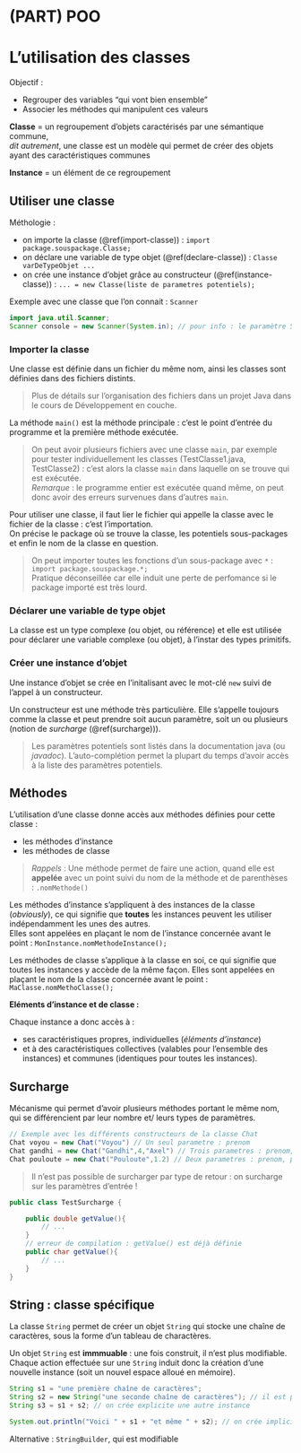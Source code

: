 # (PART) POO {-} 

# L'utilisation des classes

Objectif : 

  - Regrouper des variables "qui vont bien ensemble"
  - Associer les méthodes qui manipulent ces valeurs
    
**Classe** = un regroupement d'objets caractérisés par une sémantique commune,  
*dit autrement*, une classe est un modèle qui permet de créer des objets ayant des caractéristiques communes

**Instance** = un élément de ce regroupement

## Utiliser une classe

Méthologie :

  - on importe la classe (\@ref(import-classe)) : `import package.souspackage.Classe;`
  - on déclare une variable de type objet (\@ref(declare-classe)) : `Classe varDeTypeObjet ...`
  - on crée une instance d'objet grâce au constructeur (\@ref(instance-classe)) : `... = new Classe(liste de parametres potentiels);`

Exemple avec une classe que l'on connait : `Scanner`

```java
import java.util.Scanner;
Scanner console = new Scanner(System.in); // pour info : le paramètre System.in permet de récupérer la saisie utilisateur
```

### Importer la classe {#import-classe}

Une classe est définie dans un fichier du même nom, ainsi les classes sont définies dans des fichiers distints.

> Plus de détails sur l'organisation des fichiers dans un projet Java dans le cours de Développement en couche.

La méthode `main()` est la méthode principale : c'est le point d'entrée du programme et la première méthode exécutée. 

> On peut avoir plusieurs fichiers avec une classe `main`, par exemple pour tester individuellement les classes (TestClasse1.java, TestClasse2) : c'est alors la classe `main` dans laquelle on se trouve qui est exécutée.  
*Remarque* : le programme entier est exécutée quand même, on peut donc avoir des erreurs survenues dans d'autres `main`.

Pour utiliser une classe, il faut lier le fichier qui appelle la classe avec le fichier de la classe : c'est l'importation.  
On précise le package où se trouve la classe, les potentiels sous-packages et enfin le nom de la classe en question.

> On peut importer toutes les fonctions d'un sous-package avec `*` : `import package.souspackage.*;`  
Pratique déconseillée car elle induit une perte de perfomance si le package importé est très lourd.

### Déclarer une variable de type objet {#declare-classe}

La classe est un type complexe (ou objet, ou référence) et elle est utilisée pour déclarer une variable complexe (ou objet), à l'instar des types primitifs.

### Créer une instance d'objet {#instance-classe}

Une instance d'objet se crée en l'initalisant avec le mot-clé `new` suivi de l'appel à un constructeur. 

Un constructeur est une méthode très particulière. Elle s'appelle toujours comme la classe et peut prendre soit aucun paramètre, soit un ou plusieurs (notion de *surcharge* (\@ref(surcharge))).

> Les paramètres potentiels sont listés dans la documentation java (ou *javadoc*). L'auto-complétion permet la plupart du temps d'avoir accès à la liste des paramètres potentiels. 

## Méthodes

L'utilisation d'une classe donne accès aux méthodes définies pour cette classe :

  - les méthodes d'instance
  - les méthodes de classe

> *Rappels* : Une méthode permet de faire une action, quand elle est **appelée** avec un point suivi du nom de la méthode et de parenthèses : `.nomMethode()`

Les méthodes d'instance s'appliquent à des instances de la classe (*obviously*), ce qui signifie que **toutes** les instances peuvent les utiliser indépendamment les unes des autres.  
Elles sont appelées en plaçant le nom de l'instance concernée avant le point : `MonInstance.nomMethodeInstance();`

Les méthodes de classe s'applique à la classe en soi, ce qui signifie que toutes les instances y accède de la même façon. 
Elles sont appelées en plaçant le nom de la classe concernée avant le point : `MaClasse.nomMethoClasse();`

**Eléments d'instance et de classe :**

Chaque instance a donc accès à : 

  - ses caractéristiques propres, individuelles (*éléments d'instance*)
  - et à des caractéristiques collectives (valables pour l'ensemble des instances) et communes (identiques pour toutes les instances).

## Surcharge {#surcharge}

Mécanisme qui permet d'avoir plusieurs méthodes portant le même nom, qui se différencient par leur nombre et/ leurs types de paramètres.

```java
// Exemple avec les différents constructeurs de la classe Chat
Chat voyou = new Chat("Voyou") // Un seul parametre : prenom
Chat gandhi = new Chat("Gandhi",4,"Axel") // Trois parametres : prenom, age, maitre
Chat pouloute = new Chat("Pouloute",1.2) // Deux parametres : prenom, poids
```

> Il n'est pas possible de surcharger par type de retour : on surcharge sur les paramètres d'entrée !

```java
public class TestSurcharge {

    public double getValue(){
        // ...
    }
    // erreur de compilation : getValue() est déjà définie
    public char getValue(){
        // ... 
    }
}
```


## String : classe spécifique

La classe `String` permet de créer un objet `String` qui stocke une chaîne de caractères, sous la forme d'un tableau de charactères.

Un objet `String` est **immmuable** : une fois construit, il n'est plus modifiable. Chaque action effectuée sur une `String` induit donc la création d'une nouvelle instance (soit un nouvel espace alloué en mémoire).

```java
String s1 = "une première chaîne de caractères";
String s2 = new String("une seconde chaîne de caractères"); // il est possible d'utiliser le constructeur
String s3 = s1 + s2; // on crée explicite une autre instance

System.out.println("Voici " + s1 + "et même " + s2); // on crée implicitement une nouvelle instance
```

Alternative : `StringBuilder`, qui est modifiable